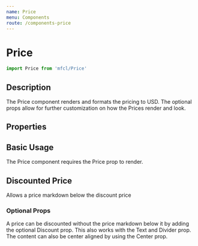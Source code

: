 ```yaml
---
name: Price
menu: Components
route: /components-price
---
```



# Price

```javascript
import Price from 'mfcl/Price'
```

## Description

The Price component renders and formats the pricing to USD. The optional props allow for further customization on how
the Prices render and look.

## Properties

<Props of={Price} />

## Basic Usage

The Price component requires the Price prop to render.

<Playground>
  <Price price={3500} />
</Playground>

## Discounted Price

Allows a price markdown below the discount price

<Playground>
  <Price discountPrice={1400} price={3500} />
</Playground>

### Optional Props

A price can be discounted without the price markdown below it by adding the optional Discount prop. This also works with the Text and Divider prop. The content can also be center aligned by using the Center prop.

<Playground>
  <Price discount price={3500} />
  <Price text="Queen For" discount price={3500} />
  <Price text="Queen" divider discount price={3500} />
  <Price center text="Queen" divider discountPrice={1400} price={3500} />
</Playground>
